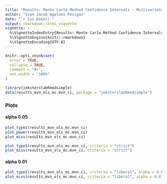 ```yaml
---
title: "Results: Monte Carlo Method Confidence Intervals - Multivariate Normal - Complete Data - Ordinary Least Squares Estimates and Standard Errors"
author: "Ivan Jacob Agaloos Pesigan"
date: "`r Sys.Date()`"
output: rmarkdown::html_vignette
vignette: >
  %\VignetteIndexEntry{Results: Monte Carlo Method Confidence Intervals - Multivariate Normal - Complete Data - Ordinary Least Squares Estimates and Standard Errors}
  %\VignetteEngine{knitr::rmarkdown}
  %\VignetteEncoding{UTF-8}
---
```


```r
knitr::opts_chunk$set(
  error = TRUE,
  collapse = TRUE,
  comment = "#>",
  out.width = "100%"
)
```

```r
library(jeksterslabRmedsimple)
data(results_mvn_ols_mc.mvn_ci, package = "jeksterslabRmedsimple")
```

### Plots

#### alpha 0.05

```r
plot_type1(results_mvn_ols_mc.mvn_ci)
plot_power(results_mvn_ols_mc.mvn_ci)
plot_miss(results_mvn_ols_mc.mvn_ci)
```

```r
plot_type1(results_mvn_ols_mc.mvn_ci, criteria = "strict")
plot_miss(results_mvn_ols_mc.mvn_ci, criteria = "strict")
```

#### alpha 0.01

```r
plot_type1(results_mvn_ols_mc.mvn_ci, criteria = "liberal", alpha = 0.01)
plot_miss(results_mvn_ols_mc.mvn_ci, criteria = "liberal", alpha = 0.01)
```

